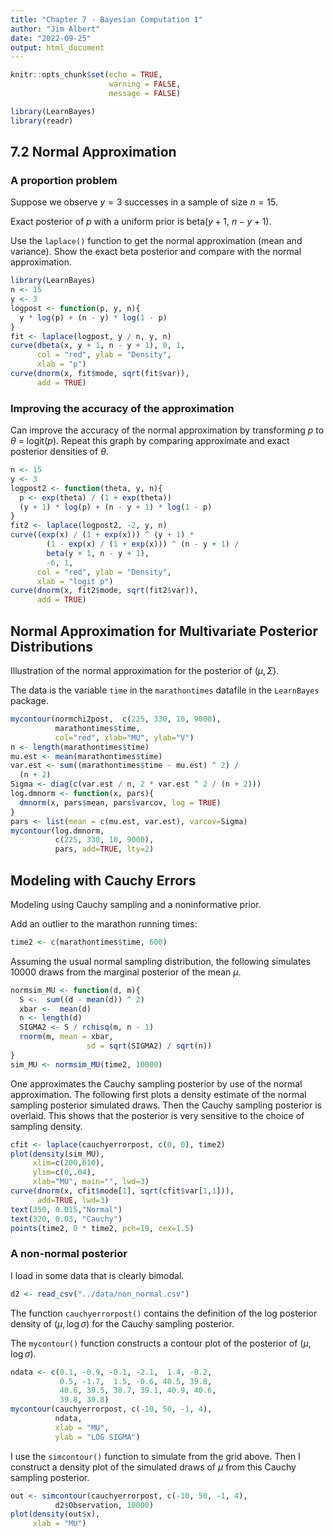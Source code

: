 ```yaml
---
title: "Chapter 7 - Bayesian Computation 1"
author: "Jim Albert"
date: "2022-09-25"
output: html_document
---
```


```r
knitr::opts_chunk$set(echo = TRUE,
                      warning = FALSE,
                      message = FALSE)
```

```r
library(LearnBayes)
library(readr)
```

## 7.2 Normal Approximation

### A proportion problem

Suppose we observe $y = 3$ successes in a sample of size $n = 15$.

Exact posterior of $p$ with a uniform prior is beta($y + 1$, $n - y + 1$).

Use the `laplace()` function to get the normal approximation (mean and variance).  Show the exact beta posterior and compare with the normal approximation.

```r
library(LearnBayes)
n <- 15
y <- 3
logpost <- function(p, y, n){
  y * log(p) + (n - y) * log(1 - p)
}
fit <- laplace(logpost, y / n, y, n)
curve(dbeta(x, y + 1, n - y + 1), 0, 1,
      col = "red", ylab = "Density",
      xlab = "p")
curve(dnorm(x, fit$mode, sqrt(fit$var)), 
      add = TRUE)
```

### Improving the accuracy of the approximation

Can improve the accuracy of the normal approximation by transforming $p$ to $\theta$ = logit($p$).  Repeat this graph by comparing approximate and exact posterior densities of $\theta$.

```r
n <- 15
y <- 3
logpost2 <- function(theta, y, n){
  p <- exp(theta) / (1 + exp(theta))
  (y + 1) * log(p) + (n - y + 1) * log(1 - p)
}
fit2 <- laplace(logpost2, -2, y, n)
curve((exp(x) / (1 + exp(x))) ^ (y + 1) *
        (1 - exp(x) / (1 + exp(x))) ^ (n - y + 1) /
        beta(y + 1, n - y + 1), 
        -6, 1,
      col = "red", ylab = "Density",
      xlab = "logit p")
curve(dnorm(x, fit2$mode, sqrt(fit2$var)), 
      add = TRUE)
```

## Normal Approximation for Multivariate Posterior Distributions

Illustration of the normal approximation for the posterior of $(\mu, \Sigma)$.

The data is the variable `time` in the `marathontimes` datafile in the `LearnBayes` package.

```r
mycontour(normchi2post,  c(225, 330, 10, 9000),
          marathontimes$time, 
          col="red", xlab="MU", ylab="V")
n <- length(marathontimes$time)
mu.est <- mean(marathontimes$time)
var.est <- sum((marathontimes$time - mu.est) ^ 2) / 
  (n + 2)
Sigma <- diag(c(var.est / n, 2 * var.est ^ 2 / (n + 2)))
log.dmnorm <- function(x, pars){
  dmnorm(x, pars$mean, pars$varcov, log = TRUE)
}
pars <- list(mean = c(mu.est, var.est), varcov=Sigma)
mycontour(log.dmnorm,
          c(225, 330, 10, 9000),
          pars, add=TRUE, lty=2)
```

## Modeling with Cauchy Errors

Modeling using Cauchy sampling and a noninformative prior.

Add an outlier to the marathon running times:

```r
time2 <- c(marathontimes$time, 600)
```

Assuming the usual normal sampling distribution, the following simulates 10000 draws from the marginal posterior of the mean $\mu$.

```r
normsim_MU <- function(d, m){
  S <-  sum((d - mean(d)) ^ 2)
  xbar <-  mean(d)
  n <- length(d)
  SIGMA2 <- S / rchisq(m, n - 1)
  rnorm(m, mean = xbar, 
                 sd = sqrt(SIGMA2) / sqrt(n))
}
sim_MU <- normsim_MU(time2, 10000)
```

One approximates the Cauchy sampling posterior by use of the normal approximation.  The following first plots a density estimate of the normal sampling posterior simulated draws.  Then the Cauchy sampling posterior is overlaid.  This shows that the posterior is very sensitive to the choice of sampling density.


```r
cfit <- laplace(cauchyerrorpost, c(0, 0), time2)
plot(density(sim_MU),
     xlim=c(200,610),
     ylim=c(0,.04),
     xlab="MU", main="", lwd=3)
curve(dnorm(x, cfit$mode[1], sqrt(cfit$var[1,1])),
      add=TRUE, lwd=3)
text(350, 0.015,"Normal")
text(320, 0.03, "Cauchy")
points(time2, 0 * time2, pch=19, cex=1.5)
```

### A non-normal posterior

I load in some data that is clearly bimodal.

```r
d2 <- read_csv("../data/non_normal.csv")
```

The function `cauchyerrorpost()` contains the definition of the log posterior density of ($\mu, \log \sigma$) for the Cauchy sampling posterior.

The `mycontour()` function constructs a contour plot of the posterior of ($\mu, \log \sigma$).

```r
ndata <- c(0.1, -0.9, -0.1, -2.1,  1.4, -0.2,
           0.5, -1.7,  1.5, -0.6, 40.5, 39.8,
           40.6, 39.5, 38.7, 39.1, 40.9, 40.6,
           39.8, 39.8)
mycontour(cauchyerrorpost, c(-10, 50, -1, 4),
          ndata,
          xlab = "MU",
          ylab = "LOG SIGMA")
```

I use the `simcontour()` function to simulate from the grid above.  Then I construct a density plot of the simulated draws of $\mu$ from this Cauchy sampling posterior.

```r
out <- simcontour(cauchyerrorpost, c(-10, 50, -1, 4),
          d2$Observation, 10000)
plot(density(out$x),
     xlab = "MU")
```

